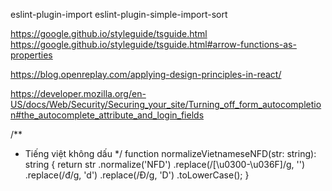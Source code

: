 eslint-plugin-import
eslint-plugin-simple-import-sort

https://google.github.io/styleguide/tsguide.html
https://google.github.io/styleguide/tsguide.html#arrow-functions-as-properties


https://blog.openreplay.com/applying-design-principles-in-react/

https://developer.mozilla.org/en-US/docs/Web/Security/Securing_your_site/Turning_off_form_autocompletion#the_autocomplete_attribute_and_login_fields


/**
* Tiếng việt không dấu
*/
function normalizeVietnameseNFD(str: string): string {
  return str
    .normalize('NFD')
    .replace(/[\u0300-\u036F]/g, '')
    .replace(/đ/g, 'd')
    .replace(/Đ/g, 'D')
    .toLowerCase();
}
